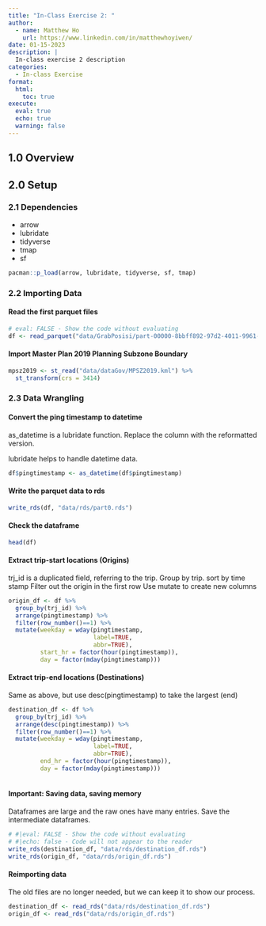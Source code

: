 ```yaml
---
title: "In-Class Exercise 2: "
author:
  - name: Matthew Ho
    url: https://www.linkedin.com/in/matthewhoyiwen/
date: 01-15-2023
description: |
  In-class exercise 2 description
categories:
  - In-class Exercise
format:
  html:
    toc: true
execute: 
  eval: true
  echo: true
  warning: false
---
```


## 1.0 Overview

## 2.0 Setup

### 2.1 Dependencies

-   arrow
-   lubridate
-   tidyverse
-   tmap
-   sf

```r
pacman::p_load(arrow, lubridate, tidyverse, sf, tmap)
```

### 2.2 Importing Data
#### Read the first parquet files

```r
# eval: FALSE - Show the code without evaluating
df <- read_parquet("data/GrabPosisi/part-00000-8bbff892-97d2-4011-9961-703e38972569.c000.snappy.parquet")
```

#### Import Master Plan 2019 Planning Subzone Boundary
```r
mpsz2019 <- st_read("data/dataGov/MPSZ2019.kml") %>%
  st_transform(crs = 3414)
```

### 2.3 Data Wrangling
#### Convert the ping timestamp to datetime
as_datetime is a lubridate function. 
Replace the column with the reformatted version.

lubridate helps to handle datetime data.
```r
df$pingtimestamp <- as_datetime(df$pingtimestamp)
```

#### Write the parquet data to rds
```r
write_rds(df, "data/rds/part0.rds")
```

#### Check the dataframe
```r
head(df)
```

#### Extract trip-start locations (Origins)

trj_id is a duplicated field, referring to the trip. Group by trip.
sort by time stamp
Filter out the origin in the first row
Use mutate to create new columns

```r
origin_df <- df %>%
  group_by(trj_id) %>%
  arrange(pingtimestamp) %>%
  filter(row_number()==1) %>%
  mutate(weekday = wday(pingtimestamp,
                        label=TRUE,
                        abbr=TRUE),
         start_hr = factor(hour(pingtimestamp)),
         day = factor(mday(pingtimestamp)))
```


#### Extract trip-end locations (Destinations)

Same as above, but use desc(pingtimestamp) to take the largest (end)

```r
destination_df <- df %>%
  group_by(trj_id) %>%
  arrange(desc(pingtimestamp)) %>%
  filter(row_number()==1) %>%
  mutate(weekday = wday(pingtimestamp,
                        label=TRUE,
                        abbr=TRUE),
         end_hr = factor(hour(pingtimestamp)),
         day = factor(mday(pingtimestamp)))
  
```

#### Important: Saving data, saving memory
Dataframes are large and the raw ones have many entries. Save the intermediate dataframes.
```r
# #|eval: FALSE - Show the code without evaluating
# #|echo: false - Code will not appear to the reader
write_rds(destination_df, "data/rds/destination_df.rds")
write_rds(origin_df, "data/rds/origin_df.rds")
```

#### Reimporting data
The old files are no longer needed, but we can keep it to show our process.
```r
destination_df <- read_rds("data/rds/destination_df.rds")
origin_df <- read_rds("data/rds/origin_df.rds")
```
